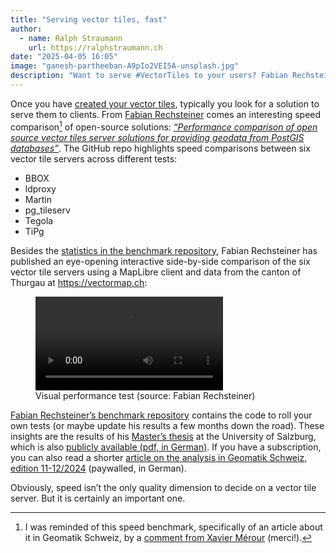 ```yaml
---
title: "Serving vector tiles, fast"
author:
  - name: Ralph Straumann
    url: https://ralphstraumann.ch
date: "2025-04-05 16:05"
image: "ganesh-partheeban-A9pIo2VEI5A-unsplash.jpg"
description: "Want to serve #VectorTiles to your users? Fabian Rechsteiner’s benchmark pits six open-source servers (#BBOX, #ldproxy, #Martin, #pg_tileserv, #Tegola, #TiPg) against each other, revealing stark speed differences."
---
```


Once you have [created your vector tiles](../04-04-tool-tip-tippecanoe-command-generator/), typically you look for a solution to serve them to clients. From [Fabian Rechsteiner](https://www.linkedin.com/in/fabian-rechsteiner/) comes an interesting speed comparison[^occasion] of open-source solutions: [*"Performance comparison of open source vector tiles server solutions for providing geodata from PostGIS databases"*](https://github.com/FabianRechsteiner/vector-tiles-benchmark). The GitHub repo highlights speed comparisons between six vector tile servers across different tests:

- BBOX
- ldproxy
- Martin
- pg_tileserv
- Tegola
- TiPg

Besides the [statistics in the benchmark repository](https://github.com/FabianRechsteiner/vector-tiles-benchmark), Fabian Rechsteiner has published an eye-opening interactive side-by-side comparison of the six vector tile servers using a MapLibre client and data from the canton of Thurgau at <https://vectormap.ch>:

![Visual performance test (source: Fabian Rechsteiner)](fabian-rechsteiner-visual-performance-test.mp4 "Visual performance test (source: Fabian Rechsteiner)")

[Fabian Rechsteiner's benchmark repository](https://github.com/FabianRechsteiner/vector-tiles-benchmark) contains the code to roll your own tests (or maybe update his results a few months down the road). These insights are the results of his [Master's thesis](https://unigis.at/files/Mastertheses/Full/107112.pdf) at the University of Salzburg, which is also [publicly available (pdf, in German)](https://unigis.at/files/Mastertheses/Full/107112.pdf). If you have a subscription, you can also read a shorter [article on the analysis in Geomatik Schweiz, edition 11-12/2024](https://geomatik.ch) (paywalled, in German).

[^occasion]: I was reminded of this speed benchmark, specifically of an article about it in Geomatik Schweiz, by a [comment from Xavier Mérour](https://www.linkedin.com/feed/update/urn:li:activity:7313906270539792386?commentUrn=urn%3Ali%3Acomment%3A%28activity%3A7313906270539792386%2C7313955020389974016%29&dashCommentUrn=urn%3Ali%3Afsd_comment%3A%287313955020389974016%2Curn%3Ali%3Aactivity%3A7313906270539792386%29) (merci!).

Obviously, speed isn't the only quality dimension to decide on a vector tile server. But it is certainly an important one.